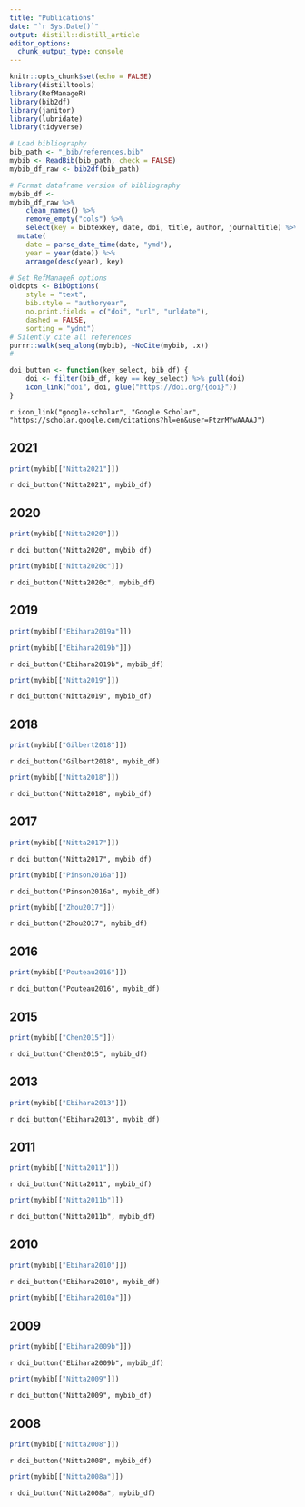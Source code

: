 ```yaml
---
title: "Publications"
date: "`r Sys.Date()`"
output: distill::distill_article
editor_options: 
  chunk_output_type: console
---
```


```r
knitr::opts_chunk$set(echo = FALSE)
library(distilltools)
library(RefManageR)
library(bib2df)
library(janitor)
library(lubridate)
library(tidyverse)
```

```r
# Load bibliography
bib_path <- "_bib/references.bib"
mybib <- ReadBib(bib_path, check = FALSE) 
mybib_df_raw <- bib2df(bib_path)

# Format dataframe version of bibliography
mybib_df <-
mybib_df_raw %>%
	clean_names() %>%
	remove_empty("cols") %>%
	select(key = bibtexkey, date, doi, title, author, journaltitle) %>%
  mutate(
  	date = parse_date_time(date, "ymd"),
  	year = year(date)) %>%
	arrange(desc(year), key)

# Set RefManageR options
oldopts <- BibOptions(
	style = "text",
	bib.style = "authoryear", 
	no.print.fields = c("doi", "url", "urldate"),
	dashed = FALSE, 
	sorting = "ydnt")
# Silently cite all references
purrr::walk(seq_along(mybib), ~NoCite(mybib, .x))
#
```

```r
doi_button <- function(key_select, bib_df) {
	doi <- filter(bib_df, key == key_select) %>% pull(doi)
	icon_link("doi", doi, glue("https://doi.org/{doi}"))
}
```

`r icon_link("google-scholar", "Google Scholar", "https://scholar.google.com/citations?hl=en&user=FtzrMYwAAAAJ")`  

## 2021

```r
print(mybib[["Nitta2021"]])
```

`r doi_button("Nitta2021", mybib_df)`

## 2020

```r
print(mybib[["Nitta2020"]])
```

`r doi_button("Nitta2020", mybib_df)`

```r
print(mybib[["Nitta2020c"]])
```

`r doi_button("Nitta2020c", mybib_df)`

## 2019

```r
print(mybib[["Ebihara2019a"]])
```

```r
print(mybib[["Ebihara2019b"]])
```

`r doi_button("Ebihara2019b", mybib_df)`

```r
print(mybib[["Nitta2019"]])
```

`r doi_button("Nitta2019", mybib_df)`

## 2018

```r
print(mybib[["Gilbert2018"]])
```

`r doi_button("Gilbert2018", mybib_df)`

```r
print(mybib[["Nitta2018"]])
```

`r doi_button("Nitta2018", mybib_df)`

## 2017

```r
print(mybib[["Nitta2017"]])
```

`r doi_button("Nitta2017", mybib_df)`

```r
print(mybib[["Pinson2016a"]])
```

`r doi_button("Pinson2016a", mybib_df)`

```r
print(mybib[["Zhou2017"]])
```

`r doi_button("Zhou2017", mybib_df)`

## 2016

```r
print(mybib[["Pouteau2016"]])
```

`r doi_button("Pouteau2016", mybib_df)`

## 2015

```r
print(mybib[["Chen2015"]])
```

`r doi_button("Chen2015", mybib_df)`

## 2013

```r
print(mybib[["Ebihara2013"]])
```

`r doi_button("Ebihara2013", mybib_df)`

## 2011

```r
print(mybib[["Nitta2011"]])
```

`r doi_button("Nitta2011", mybib_df)`

```r
print(mybib[["Nitta2011b"]])
```

`r doi_button("Nitta2011b", mybib_df)`

## 2010

```r
print(mybib[["Ebihara2010"]])
```

`r doi_button("Ebihara2010", mybib_df)`

```r
print(mybib[["Ebihara2010a"]])
```

## 2009

```r
print(mybib[["Ebihara2009b"]])
```

`r doi_button("Ebihara2009b", mybib_df)`

```r
print(mybib[["Nitta2009"]])
```

`r doi_button("Nitta2009", mybib_df)`

## 2008

```r
print(mybib[["Nitta2008"]])
```

`r doi_button("Nitta2008", mybib_df)`

```r
print(mybib[["Nitta2008a"]])
```

`r doi_button("Nitta2008a", mybib_df)`

